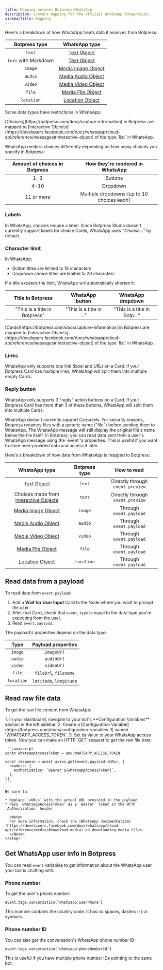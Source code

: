 ```yaml
---
title: Mapping between Botpress/WhatsApp
description: Content mapping for the official WhatsApp integration.
sidebarTitle: Mapping
---
```


<Tabs>
  <Tab title="From Botpress to WhatsApp">
Here's a breakdown of how WhatsApp treats data it receives from Botpress:

|     Botpress type    |                                                 WhatsApp type                                                 |
| :------------------: | :-----------------------------------------------------------------------------------------------------------: |
|        `text`        |     [Text Object](https://developers.facebook.com/docs/whatsapp/cloud-api/reference/messages#text-object)     |
| `text` with Markdown |     [Text Object](https://developers.facebook.com/docs/whatsapp/cloud-api/reference/messages#text-object)     |
|        `image`       | [Media Image Object](https://developers.facebook.com/docs/whatsapp/cloud-api/reference/messages#media-object) |
|        `audio`       | [Media Audio Object](https://developers.facebook.com/docs/whatsapp/cloud-api/reference/messages#media-object) |
|        `video`       | [Media Video Object](https://developers.facebook.com/docs/whatsapp/cloud-api/reference/messages#media-object) |
|        `file`        |  [Media File Object](https://developers.facebook.com/docs/whatsapp/cloud-api/reference/messages#media-object) |
|      `location`      | [Location Object](https://developers.facebook.com/docs/whatsapp/cloud-api/reference/messages#location-object) |

Some data types have restrictions in WhatsApp:

<AccordionGroup>

<Accordion title="Choices">
  [Choices](https://botpress.com/docs/capture-information) in Botpress are mapped to [Interactive Objects](https://developers.facebook.com/docs/whatsapp/cloud-api/reference/messages#interactive-object) of the type `list`  in WhatsApp.

  WhatsApp renders choices differently depending on how many choices you specify in Botpress:

  | Amount of choices in Botpress |      How they're rendered in WhatsApp      |
  | :---------------------------: | :----------------------------------------: |
  |              1-3              |                   Buttons                  |
  |              4-10             |                  Dropdown                  |
  |           11 or more          | Multiple dropdowns (up to 10 choices each) |

  ### Labels

  In WhatsApp, choices require a label. Since Botpress Studio doesn't currently support labels for choice Cards, WhatsApp uses *“Choose…”* by default.

  ### Character limit

  In WhatsApp:

  * Button titles are limited to 19 characters
  * Dropdown choice titles are limited to 23 characters

  If a title exceeds the limit, WhatsApp will automatically shorten it:

  |       Title in Botpress       |      WhatsApp button      |       WhatsApp dropdown       |
  | :---------------------------: | :-----------------------: | :---------------------------: |
  | "This is a title in Botpress" | "This is a title in ..." | "This is a title in Botp..." |
</Accordion>

<Accordion title="Cards">
  [Cards](https://botpress.com/docs/capture-information) in Botpress are mapped to [Interactive Objects](https://developers.facebook.com/docs/whatsapp/cloud-api/reference/messages#interactive-object) of the type `list`  in WhatsApp.

  ### Links

  WhatsApp only supports one link (label and URL) on a Card. If your Botpress Card has multiple links, WhatsApp will split them into multiple empty Cards.

  ### Reply button

  WhatsApp only supports 3 "reply" action buttons on a Card. If your Botpress Card has more than 3 of these buttons, WhatsApp will split them into multiple Cards.
</Accordion>

<Accordion title="Carousels">
  WhatsApp doesn't currently support Carousels.
</Accordion>

<Accordion title="Files">
  For security reasons, Botpress renames files with a generic name ("file") before sending them to WhatsApp. The WhatsApp message will still display the original file's name below the file itself.
</Accordion>
</AccordionGroup>
  </Tab>

  <Tab title="From WhatsApp to Botpress">
In Botpress, you can read data sent from a user's WhatsApp message using the `event`'s properties. This is useful if you want to store user-provided data and access it later.

Here's a breakdown of how data from WhatsApp is mapped to Botpress:

|                                                              WhatsApp type                                                             | Botpress type |            How to read           |
| :------------------------------------------------------------------------------------------------------------------------------------: | :-----------: | :------------------------------: |
|                  [Text Object](https://developers.facebook.com/docs/whatsapp/cloud-api/reference/messages#text-object)                 |     `text`    | Directly through `event.preview` |
| Choices made from [Interactive Objects](https://developers.facebook.com/docs/whatsapp/cloud-api/reference/messages#interactive-object) |     `text`    | Directly through `event.preview` |
|              [Media Image Object](https://developers.facebook.com/docs/whatsapp/cloud-api/reference/messages#media-object)             |    `image`    |      Through `event.payload`     |
|              [Media Audio Object](https://developers.facebook.com/docs/whatsapp/cloud-api/reference/messages#media-object)             |    `audio`    |      Through `event.payload`     |
|              [Media Video Object](https://developers.facebook.com/docs/whatsapp/cloud-api/reference/messages#media-object)             |    `video`    |      Through `event.payload`     |
|              [Media File Object](https://developers.facebook.com/docs/whatsapp/cloud-api/reference/messages#media-object)              |     `file`    |      Through `event.payload`     |
|              [Location Object](https://developers.facebook.com/docs/whatsapp/cloud-api/reference/messages#location-object)             |   `location`  |      Through `event.payload`     |

## Read data from a payload

To read data from `event.payload`:

1. Add a **Wait for User Input** Card to the Node where you want to prompt the user.
2. After that Card, check that `event.type` is equal to the data type you're expecting from the user.
3. Read `event.payload`.

The payload's properties depend on the data type:

|    Type    |        Payload properties       |
| :--------: | :-----------------------------: |
|   `image`  |           `imageUrl`            |
|   `audio`  |           `audioUrl`       |
|   `video`  |           `videoUrl`       |
|   `file`   |    `fileUrl`, `filename`   |
| `location` | `latitude`, `longitude` |

## Read raw file data

To get the raw file content from WhatsApp:

<Steps titleSize="h3">
  <Step title="Set a configuration variable">
    1. In your dashboard, navigate to your bot's **Configuration Variables** section in the left sidebar.
    2. Create a [Configuration Variable](https://botpress.com/docs/configuration-variables-1)  named `WHATSAPP_ACCESS_TOKEN`.
    3. Set its value to your WhatsApp access token.
  </Step>
  <Step title="Make a `GET` request">
    Now you can make an HTTP `GET` request to get the raw file data:

    ```javascript
    const whatsappAccessToken = env.WHATSAPP_ACCESS_TOKEN

    const response = await axios.get(event.payload.<URL>, {
      headers: {
        Authorization: `Bearer ${whatsappAccessToken}`,
      },
    })
    ```

    Be sure to:

    * Replace `<URL>` with the actual URL provided in the payload
    * Pass `whatsappAccessToken` as a `Bearer` token in the HTTP `Authorization` header

      <Note>
      For more information, check the [WhatsApp documentation](https://developers.facebook.com/docs/whatsapp/cloud-api/reference/media/#download-media) on downloading media files.
      </Note>
    </Step>
</Steps>

## Get WhatsApp user info in Botpress

You can read `event` variables to get information about the WhatsApp user your bot is chatting with.

### Phone number

To get the user's phone number:

`event.tags.conversation['whatsapp:userPhone']`

This number contains the country code. It has no spaces, dashes (-) or symbols.

### Phone number ID

You can also get the conversation's WhatsApp phone number ID:

`event.tags.conversation['whatsapp:phoneNumberId']`

This is useful if you have multiple phone number IDs pointing to the same bot.
  </Tab>
</Tabs>